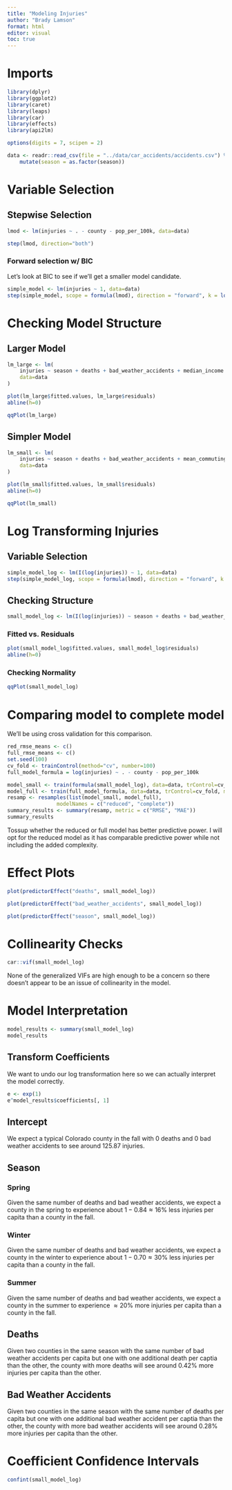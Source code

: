 ```yaml
---
title: "Modeling Injuries"
author: "Brady Lamson"
format: html
editor: visual
toc: true
---
```


# Imports

```r
library(dplyr)
library(ggplot2)
library(caret)
library(leaps)
library(car)
library(effects)
library(api2lm)
```

```r
options(digits = 7, scipen = 2)
```

```r
data <- readr::read_csv(file = "../data/car_accidents/accidents.csv") %>%
    mutate(season = as.factor(season))
```

# Variable Selection

## Stepwise Selection

```r
lmod <- lm(injuries ~ . - county - pop_per_100k, data=data)
```

```r
step(lmod, direction="both")
```

### Forward selection w/ BIC

Let's look at BIC to see if we'll get a smaller model candidate.

```r
simple_model <- lm(injuries ~ 1, data=data)
step(simple_model, scope = formula(lmod), direction = "forward", k = log(nobs(lmod)))
```

# Checking Model Structure

## Larger Model

```r
lm_large <- lm(
    injuries ~ season + deaths + bad_weather_accidents + median_income + mean_commuting_time,
    data=data
)

plot(lm_large$fitted.values, lm_large$residuals)
abline(h=0)
```

```r
qqPlot(lm_large)
```

## Simpler Model

```r
lm_small <- lm(
    injuries ~ season + deaths + bad_weather_accidents + mean_commuting_time,
    data=data
)

plot(lm_small$fitted.values, lm_small$residuals)
abline(h=0)
```

```r
qqPlot(lm_small)
```

# Log Transforming Injuries

## Variable Selection

```r
simple_model_log <- lm(I(log(injuries)) ~ 1, data=data)
step(simple_model_log, scope = formula(lmod), direction = "forward", k = log(nobs(lmod)))
```

## Checking Structure

```r
small_model_log <- lm(I(log(injuries)) ~ season + deaths + bad_weather_accidents, data=data)
```

### Fitted vs. Residuals

```r
plot(small_model_log$fitted.values, small_model_log$residuals)
abline(h=0)
```

### Checking Normality

```r
qqPlot(small_model_log)
```

# Comparing model to complete model

We'll be using cross validation for this comparison.

```r
red_rmse_means <- c()
full_rmse_means <- c()
set.seed(100)
cv_fold <- trainControl(method="cv", number=100)
full_model_formula = log(injuries) ~ . - county - pop_per_100k

model_small <- train(formula(small_model_log), data=data, trControl=cv_fold, method="lm")
model_full <- train(full_model_formula, data=data, trControl=cv_fold, method="lm")
resamp <- resamples(list(model_small, model_full),
                modelNames = c("reduced", "complete"))
summary_results <- summary(resamp, metric = c("RMSE", "MAE"))
summary_results
```

Tossup whether the reduced or full model has better predictive power. I will opt for the reduced model as it has comparable predictive power while not including the added complexity.

# Effect Plots

```r
plot(predictorEffect("deaths", small_model_log))
```

```r
plot(predictorEffect("bad_weather_accidents", small_model_log))
```

```r
plot(predictorEffect("season", small_model_log))
```

# Collinearity Checks

```r
car::vif(small_model_log)
```

None of the generalized VIFs are high enough to be a concern so there doesn't appear to be an issue of collinearity in the model.

# Model Interpretation

```r
model_results <- summary(small_model_log)
model_results
```

## Transform Coefficients

We want to undo our log transformation here so we can actually interpret the model correctly.

```r
e <- exp(1)
e^model_results$coefficients[, 1]
```

## Intercept

We expect a typical Colorado county in the fall with 0 deaths and 0 bad weather accidents to see around 125.87 injuries.

## Season

### Spring

Given the same number of deaths and bad weather accidents, we expect a county in the spring to experience about $1-0.84\approx16\%$ less injuries per capita than a county in the fall.

### Winter

Given the same number of deaths and bad weather accidents, we expect a county in the winter to experience about $1-0.70\approx30\%$ less injuries per capita than a county in the fall.

### Summer

Given the same number of deaths and bad weather accidents, we expect a county in the summer to experience $\approx20\%$ more injuries per capita than a county in the fall.

## Deaths

Given two counties in the same season with the same number of bad weather accidents per capita but one with one additional death per captia than the other, the county with more deaths will see around $0.42\%$ more injuries per capita than the other.

## Bad Weather Accidents

Given two counties in the same season with the same number of deaths per capita but one with one additional bad weather accident per captia than the other, the county with more bad weather accidents will see around $0.28\%$ more injuries per capita than the other.

# Coefficient Confidence Intervals

```r
confint(small_model_log)
```

